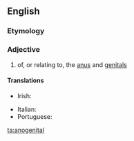 ==English==

===Etymology===
{{prefix|ano|genital|lang=en}}

===Adjective===
{{head|en|adjective}}

# of, or relating to, the [[anus]] and [[genital]]s

====Translations====
{{trans-top|of or relating to the anus and genitals}}
* Irish: {{t|ga|anaighinitiúil}}
{{trans-mid}}
* Italian: {{t|it|anogenitale}}
* Portuguese: {{t|pt|anogenital}}
{{trans-bottom}}

[[ta:anogenital]]